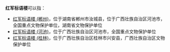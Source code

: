 '''红军标语楼'''可以指：
*[[红军标语楼_(郴州)|红军标语楼 (郴州)]]，位于湖南省郴州市汝城县，位于广西壮族自治区河池市，全国重点文物保护单位，湖南省文物保护单位
*[[红军标语楼_(河池)|红军标语楼 (河池)]]，位于广西壮族自治区河池市，全国重点文物保护单位
*[[红军标语楼_(桂林)|红军标语楼 (桂林)]]，位于广西壮族自治区桂林市兴安县，广西壮族自治区文物保护单位
{{Disambig|H|cat=五字建築物消歧義}}